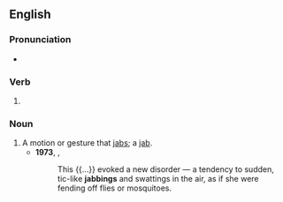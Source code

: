 ==English==

===Pronunciation===
* {{IPA|en|/ˈd͡ʒæbɪŋ/}}

===Verb===
{{head|en|verb form}}

# {{present participle of|en|jab|nocat=1}}

===Noun===
{{en-noun}}

# A motion or gesture that [[jab]]s; a [[jab]].
#* '''1973''', {{w|Oliver Sacks}}, ''{{w|Awakenings}}''
#*: This {{...}} evoked a new disorder &mdash; a tendency to sudden, tic-like '''jabbings''' and swattings in the air, as if she were fending off flies or mosquitoes.